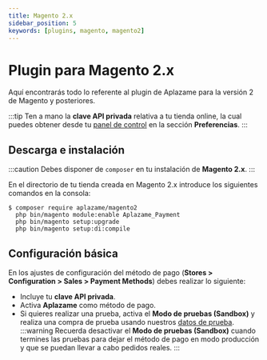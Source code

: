 ```yaml
---
title: Magento 2.x
sidebar_position: 5
keywords: [plugins, magento, magento2]
---
```

# Plugin para Magento 2.x

Aquí encontrarás todo lo referente al plugin de Aplazame para la versión 2 de Magento y posteriores.

:::tip
  Ten a mano la **clave API privada** relativa a tu tienda online, la cual puedes obtener desde tu [panel de control](https://vendors.aplazame.com/) en la sección **Preferencias**.
:::

## Descarga e instalación
:::caution
  Debes disponer de `composer` en tu instalación de **Magento 2.x**.
:::

En el directorio de tu tienda creada en Magento 2.x introduce los siguientes comandos en la consola:
``` shell
$ composer require aplazame/magento2
  php bin/magento module:enable Aplazame_Payment
  php bin/magento setup:upgrade
  php bin/magento setup:di:compile
```

## Configuración básica
En los ajustes de configuración del método de pago (**Stores > Configuration > Sales > Payment Methods**) debes realizar lo siguiente:
- Incluye tu **clave API privada**.
- Activa **Aplazame** como método de pago.
- Si quieres realizar una prueba, activa el **Modo de pruebas (Sandbox)** y realiza una compra de prueba usando nuestros [datos de prueba](../../api/test-environment/test-data/).
:::warning
  Recuerda desactivar el **Modo de pruebas (Sandbox)** cuando termines las pruebas para dejar el método de pago en modo producción y que se puedan llevar a cabo pedidos reales.
:::
